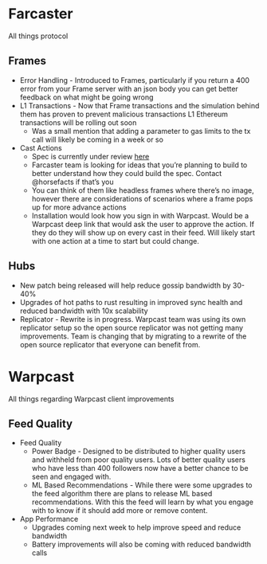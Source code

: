# Farcaster

All things protocol 

## Frames

- Error Handling - Introduced to Frames, particularly if you return a 400 error from your Frame server with an json body you can get better feedback on what might be going wrong
- L1 Transactions - Now that Frame transactions and the simulation behind them has proven to prevent malicious transactions L1 Ethereum transactions will be rolling out soon
    - Was a small mention that adding a parameter to gas limits to the tx call will likely be coming in a week or so
- Cast Actions
    - Spec is currently under review [here](https://www.notion.so/e990e4bd44d747149b2b9842ed2d25ae?pvs=21)
    - Farcaster team is looking for ideas that you’re planning to build to better understand how they could build the spec. Contact @horsefacts if that’s you
    - You can think of them like headless frames where there’s no image, however there are considerations of scenarios where a frame pops up for more advance actions
    - Installation would look how you sign in with Warpcast. Would be a Warpcast deep link that would ask the user to approve the action. If they do they will show up on every cast in their feed. Will likely start with one action at a time to start but could change.

## Hubs

- New patch being released will help reduce gossip bandwidth by 30-40%
- Upgrades of hot paths to rust resulting in improved sync health and reduced bandwidth with 10x scalability
- Replicator - Rewrite is in progress. Warpcast team was using its own replicator setup so the open source replicator was not getting many improvements. Team is changing that by migrating to a rewrite of the open source replicator that everyone can benefit from.

# Warpcast

All things regarding Warpcast client improvements 

## Feed Quality

- Feed Quality
    - Power Badge - Designed to be distributed to higher quality users and withheld from poor quality users. Lots of better quality users who have less than 400 followers now have a better chance to be seen and engaged with.
    - ML Based Recommendations - While there were some upgrades to the feed algorithm there are plans to release ML based recommendations. With this the feed will learn by what you engage with to know if it should add more or remove content.
- App Performance
    - Upgrades coming next week to help improve speed and reduce bandwidth
    - Battery improvements will also be coming with reduced bandwidth calls